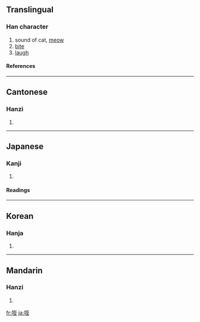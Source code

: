 ==Translingual==
===Han character===
{{Han char|rn=30|rad=口|as=06|sn=9|four=6101<sub>4</sub>|canj=口一戈土 (RMIG)}}
# sound of cat, [[meow]]
# [[bite]]
# [[laugh]]
====References====
{{Han ref|kx=0186.070|dkj=03534|dj=0405.290|hdz=10614.040|uh=54A5|ud=21669|bh=CDFD|bd=52733}}
----
==Cantonese==
===Hanzi===
{{yue-hanzi|jyut=|y=jat6, hei3}}
# {{defn|Cantonese}}
----
==Japanese==
===Kanji===
{{ja-kanji|grade=|rs=口06}}
# {{defn|Japanese}} 
====Readings====
{{ja-readings|on=[[き]] (ki), [[てつ]] (tetsu), [[し]] (shi)|kun=[[わらう]] (warau), [[かむ]] (kamu), [[とまる]] (tomaru)}}
----
==Korean==
===Hanja===
{{ko-hanja|hangeul=희|rv=hui|mr=hŭi}}
# {{defn|Korean}}
----
==Mandarin==
===Hanzi===
{{cmn-hanzi|pin=[[dié]] ([[die2]]), [[xì]] ([[xi4]])|wg=tieh<sup>2</sup>, hsi<sup>4</sup>}}
# {{defn|Mandarin}}

[[fr:咥]]
[[ja:咥]]